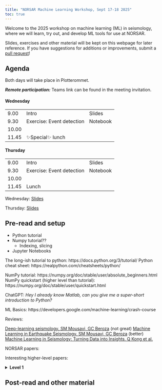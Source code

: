 ```yaml
---
title: "NORSAR Machine Learning Workshop, Sept 17-18 2025"
toc: true
---
```


Welcome to the 2025 workshop on machine learning (ML) in seismology, where we will
learn, try out, and develop ML tools for use at NORSAR. 

Slides, exercises and other material will be kept on this webpage for later reference.
If you have suggestions for additions or improvements, submit a
[pull request](https://github.com/smaeland/norsar-ml-workshop/pulls)!


## Agenda 

Both days will take place in Plotterommet.

_**Remote participation:**_ Teams link can be found in the meeting invitation.

#### Wednesday

|   |   |   |
|---|---|---|
|  9.00 | Intro | Slides |
|  9.30 | Exercise: Event detection | Notebook |
| 10.00 | | | 
| 11.45 | ✨Special✨ lunch | |

#### Thursday

|   |   |   |
|---|---|---|
|  9.00 | Intro | Slides |
|  9.30 | Exercise: Event detection | Notebook |
| 10.00 | | | 
| 11.45 | Lunch | |



Wednesday: [Slides](slides/lecture1.qmd)

Thursday: [Slides](slides/lecture2.qmd)


## Pre-read and setup

- Python tutorial
- Numpy tutorial??
  - Indexing, slicing
- Jupyter Notebooks


The long-ish tutorial to python: https://docs.python.org/3/tutorial/
Python cheat sheet: https://realpython.com/cheatsheets/python/

NumPy tutorial: https://numpy.org/doc/stable/user/absolute_beginners.html
NumPy quickstart (higher level than tutorial): https://numpy.org/doc/stable/user/quickstart.html

ChatGPT: _Hey I already know Matlab, can you give me a super-short introduction to Python?_

ML Basics: https://developers.google.com/machine-learning/crash-course
  
Reviews:

[Deep-learning seismology. SM Mousavi, GC Beroza](https://www.science.org/doi/epdf/10.1126/science.abm4470) (not great)
[Machine Learning in Earthquake Seismology. SM Mousavi, GC Beroza](https://www.annualreviews.org/content/journals/10.1146/annurev-earth-071822-100323) (better)
[Machine Learning in Seismology: Turning Data into Insights. Q Kong et al.](https://www.seismosoc.org/wp-content/uploads/2019/02/emerging-topics-srl.pdf)

NORSAR papers:


Interesting higher-level papers:


<details>
  <summary>**Level 1**</summary>
  Stuff
</details>


## Post-read and other material
